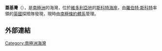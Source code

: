 {{coord|75|30|S|163|0|E|source:GNIS|display=title}}

'''蓋基灣'''（{{lang-en|Geikie Inlet}}），是[[南極洲|南極洲]]的海灣，位於[[維多利亞地|維多利亞地]]的[[斯科特海岸|斯科特海岸]]，由[[羅伯特·斯科特|羅伯特·斯科特]]率領的[[英國|英國]]探險隊發現，現時由[[南極條約體系|南極條約體系]]管理。

==外部連結==
{{cite gnis | type = antarid | id = 5555| name = Geikie Inlet | accessdate = 2012-04-19}}

{{DEFAULTSORT:Geikie Inlet}}
[[Category:南極洲海灣|Category:南極洲海灣]]


{{ScottCoast-geo-stub}}